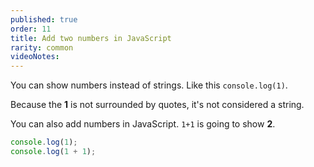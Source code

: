 ```yaml
---
published: true
order: 11
title: Add two numbers in JavaScript
rarity: common
videoNotes:
---
```


You can show numbers instead of strings. Like this `console.log(1)`.

Because the **1** is not surrounded by quotes, it's not considered a string.

You can also add numbers in JavaScript. `1+1` is going to show **2**.

```javascript
console.log(1);
console.log(1 + 1);
```